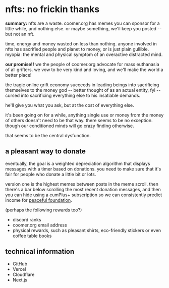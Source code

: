 # nfts: no frickin thanks

**summary:**
nfts are a waste.
coomer.org has memes you can sponsor for a little while, and nothing else.
or maybe something, we'll keep you posted -- but not an nft.

time, energy and money wasted on less than nothing.
anyone involved in nfts has sacrified people and planet to money, or is just plain gullible.
myopia: the mental and physical symptom of an overactive distracted mind.

**our promise!!**
we the people of coomer.org advocate for mass euthanasia of all grifters.
we vow to be very kind and loving, and we'll make the world a better place!

the tragic online grift economy succeeds in leading beings into sacrificing themselves to the money god -- better thought of as an actual entity, fyi -- cursed into sacrificing everything else to his insatiable demands.

he'll give you what you ask, but at the cost of everything else.

it's been going on for a while, anything single use or money from the money of others doesn't need to be that way. there seems to be no exception. though our conditioned minds will go crazy finding otherwise.

that seems to be the central dysfunction.

## a pleasant way to donate

eventually, the goal is a weighted depreciation algorithm that displays messages with a timer based on donations. you need to make sure that it's fair for people who donate a little bit or lots.

version one is the highest memes between posts in the meme scroll. then there's a bar below scrolling the most recent donation messages, and then you can hide using a cumPlus+ subscription so we can consistently predict income for [peaceful foundation](https://peacefulfoundation.org).

(perhaps the following rewards too?)

- discord ranks
- coomer.org email address
- physical rewards, such as pleasant shirts, eco-friendly stickers or even coffee table books

## technical information

- GitHub
- Vercel
- Cloudflare
- Next.js
